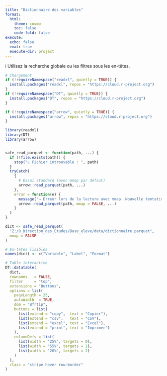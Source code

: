 ```yaml
---
title: "Dictionnaire des variables"
format:
  html:
    theme: cosmo
    toc: false
    code-fold: false
execute:
  echo: false
  eval: true
  execute-dir: project
---
```


::: {.box .note}
ℹ️ Utilisez la recherche globale ou les filtres sous les en-têtes.
:::

```r
# Chargement
if (!requireNamespace("readxl", quietly = TRUE)) {
  install.packages("readxl", repos = "https://cloud.r-project.org")
}
if (!requireNamespace("DT", quietly = TRUE)) {
  install.packages("DT", repos = "https://cloud.r-project.org")
}

if (!requireNamespace("arrow", quietly = TRUE)) {
  install.packages("arrow", repos = "https://cloud.r-project.org")
}

library(readxl)
library(DT)
library(arrow)


safe_read_parquet <- function(path, ...) {
  if (!file.exists(path)) {
    stop("⚠️ Fichier introuvable : ", path)
  }
  tryCatch(
    {
      # Essai standard (avec mmap par défaut)
      arrow::read_parquet(path, ...)
    },
    error = function(e) {
      message("↪ Erreur lors de la lecture avec mmap. Nouvelle tentative sans mmap...")
      arrow::read_parquet(path, mmap = FALSE, ...)
    }
  )
}
```


```r
dict <- safe_read_parquet(
  "Z:/0_Direction_des_Etudes/Base_eleve/data/dictionnaire.parquet",
  mmap = FALSE
)

# En-têtes lisibles
names(dict) <- c("Variable", "Label", "Format")

# Table interactive
DT::datatable(
  dict,
  rownames   = FALSE,
  filter     = "top",
  extensions = "Buttons",
  options = list(
    pageLength = 25,
    autoWidth  = TRUE,
    dom = "Bfrtip",
    buttons = list(
      list(extend = "copy",  text = "Copier"),
      list(extend = "csv",   text = "CSV"),
      list(extend = "excel", text = "Excel"),
      list(extend = "print", text = "Imprimer")
    ),
    columnDefs = list(
      list(width = "25%", targets = 0),
      list(width = "55%", targets = 1),
      list(width = "20%", targets = 2)
    )
  ),
  class = "stripe hover row-border"
)
```
